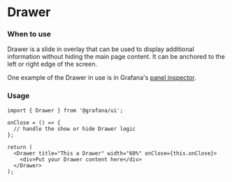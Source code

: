 
<Meta title="MDX|Drawer" component={Drawer} />

# Drawer

### When to use

Drawer is a slide in overlay that can be used to display additional information without hiding the main page content. It can be anchored to the left or right edge of the screen.

One example of the Drawer in use is in Grafana's [panel inspector](https://grafana.com/docs/grafana/latest/panels/inspect-panel/).

### Usage

```tsx
import { Drawer } from '@grafana/ui';

onClose = () => {
  // handle the show or hide Drawer logic
};

return (
  <Drawer title="This a Drawer" width="60%" onClose={this.onClose}>
    <div>Put your Drawer content here</div>
  </Drawer>
);
```

<ArgsTypes of={Drawer} />
